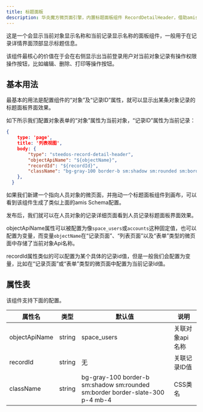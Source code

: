 ```yaml
---
title: 标题面板
description: 华炎魔方微页面引擎，内置标题面板组件 RecordDetailHeader，借助amis渲染器，可以帮助开发人员快速生成一个功能完善的标题面板组件。
---
```


这是一个会显示当前对象显示名称和当前记录显示名称的面板组件，一般用于在记录详情界面顶部显示标题信息。

该组件最核心的价值在于会在右侧显示出当前登录用户对当前对象记录有操作权限操作按钮，比如编辑、删除、打印等操作按钮。

## 基本用法

最基本的用法是配置组件的“对象”及“记录ID”属性，就可以显示出某条对象记录的标题面板界面效果。

如下所示我们配置对象表单的“对象”属性为当前对象，“记录ID”属性为当前记录：

```json
{
    type: 'page',
    title: '列表视图',
    body: {
        "type": "steedos-record-detail-header",
        "objectApiName": "${objectName}",
        "recordId": "${recordId}",
        "className": "bg-gray-100 border-b sm:shadow sm:rounded sm:border border-slate-300 p-4 mb-4"
    },
  }
```
如果我们新建一个指向人员对象的微页面，并拖动一个标题面板组件到画布，可以看到该组件生成了类似上面的amis Schema配置。

发布后，我们就可以在人员对象的记录详细页面看到人员记录标题面板界面效果。

objectApiName属性可以被配置为像`space_users`或`accounts`这种固定值，也可以配置为变量，而变量`objectName`在“记录页面”、“列表页面”以及“表单”类型的微页面中存储了当前对象Api名称。

recordId属性类似的可以配置为某个具体的记录id值，但是一般我们会配置为变量，比如在“记录页面”或“表单”类型的微页面中配置为当前记录Id值。

## 属性表

该组件支持下面的配置。

| 属性名 | 类型 | 默认值 | 说明 |
|----|----|----|----|
| objectApiName | string | space_users | 关联对象api名称 |
| recordId | string | 无 | 关联记录ID值 |
| className | string | bg-gray-100 border-b sm:shadow sm:rounded sm:border border-slate-300 p-4 mb-4 | CSS类名 |
